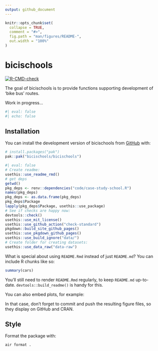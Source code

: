 ```yaml
---
output: github_document
---
```


<!-- README.md is generated from README.Rmd. Please edit that file -->

```r
knitr::opts_chunk$set(
  collapse = TRUE,
  comment = "#>",
  fig.path = "man/figures/README-",
  out.width = "100%"
)
```

# bicischools

<!-- badges: start -->
[![R-CMD-check](https://github.com/bicischools/bicischools/actions/workflows/R-CMD-check.yaml/badge.svg)](https://github.com/bicischools/bicischools/actions/workflows/R-CMD-check.yaml)
<!-- badges: end -->

The goal of bicischools is to provide functions supporting development of 'bike bus' routes.

Work in progress...

```r
#| eval: false
#| echo: false
```


## Installation

You can install the development version of bicischools from [GitHub](https://github.com/) with:

``` r
# install.packages("pak")
pak::pak("bicischools/bicischools")
```

<!-- ## Setup -->

<!-- The info below shows how we set-up the package. -->
```r
#| eval: false
# Create readme:
usethis::use_readme_rmd()
# get deps
getwd()
pkg_deps <- renv::dependencies("code/case-study-school.R")
names(pkg_deps)
pkg_deps <- as.data.frame(pkg_deps)
pkg_deps$Package
lapply(pkg_deps$Package, usethis::use_package)
# See if checks are happy now:
devtools::check()
usethis::use_mit_license()
usethis::use_github_action("check-standard")
pkgdown::build_site_github_pages()
usethis::use_pkgdown_github_pages()
usethis::use_build_ignore("data/")
# Create folder for creating datasets:
usethis::use_data_raw("data-raw")
```

What is special about using `README.Rmd` instead of just `README.md`? You can include R chunks like so:

```r
summary(cars)
```

You'll still need to render `README.Rmd` regularly, to keep `README.md` up-to-date. `devtools::build_readme()` is handy for this.

You can also embed plots, for example:


In that case, don't forget to commit and push the resulting figure files, so they display on GitHub and CRAN.

## Style

Format the package with:

```sh
air format .
```
